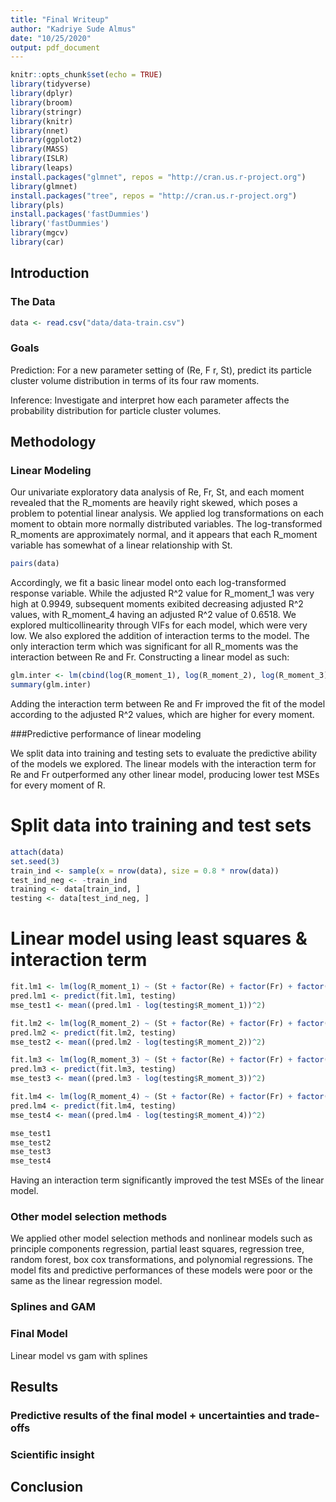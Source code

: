 ```yaml
---
title: "Final Writeup"
author: "Kadriye Sude Almus"
date: "10/25/2020"
output: pdf_document
---
```


```r
knitr::opts_chunk$set(echo = TRUE)
library(tidyverse)
library(dplyr)
library(broom)
library(stringr)
library(knitr)
library(nnet)
library(ggplot2)
library(MASS)
library(ISLR)
library(leaps)
install.packages("glmnet", repos = "http://cran.us.r-project.org")
library(glmnet)
install.packages("tree", repos = "http://cran.us.r-project.org")
library(pls)
install.packages('fastDummies')
library('fastDummies')
library(mgcv)
library(car)
```

## Introduction

### The Data

```r
data <- read.csv("data/data-train.csv")
```


### Goals

Prediction: For a new parameter setting of (Re, F r, St), predict its particle cluster volume distribution in terms of its four raw moments.

Inference: Investigate and interpret how each parameter affects the probability distribution for particle cluster volumes.

## Methodology

### Linear Modeling 
Our univariate exploratory data analysis of Re, Fr, St, and each moment revealed that the R_moments are heavily right skewed, which poses a problem to potential linear analysis. We applied log transformations on each moment to obtain more normally distributed variables. The log-transformed R_moments are approximately normal, and it appears that each R_moment variable has somewhat of a linear relationship with St. 


```r
pairs(data)
```


Accordingly, we fit a basic linear model onto each log-transformed response variable. While the adjusted R^2 value for R_moment_1 was very high at 0.9949, subsequent moments exibited decreasing adjusted R^2 values, with R_moment_4 having an adjusted R^2 value of 0.6518. We explored multicollinearity through VIFs for each model, which were very low. We also explored the addition of interaction terms to the model. The only interaction term which was significant for all R_moments was the interaction between Re and Fr. Constructing a linear model as such: 

```r
glm.inter <- lm(cbind(log(R_moment_1), log(R_moment_2), log(R_moment_3), log(R_moment_4)) ~  (St + factor(Re) + factor(Fr) + factor(Re)*factor(Fr)), data=data)
summary(glm.inter)

```

Adding the interaction term between Re and Fr improved the fit of the model according to the adjusted R^2 values, which are higher for every moment.  

###Predictive performance of linear modeling

We split data into training and testing sets to evaluate the predictive ability of the models we explored. The linear models with the interaction term for Re and Fr outperformed any other linear model, producing lower test MSEs for every moment of R.


# Split data into training and test sets
```r
attach(data)
set.seed(3)
train_ind <- sample(x = nrow(data), size = 0.8 * nrow(data))
test_ind_neg <- -train_ind
training <- data[train_ind, ]
testing <- data[test_ind_neg, ]
```


# Linear model using least squares & interaction term

```r

fit.lm1 <- lm(log(R_moment_1) ~ (St + factor(Re) + factor(Fr) + factor(Re)*factor(Fr)), data = training)
pred.lm1 <- predict(fit.lm1, testing)
mse_test1 <- mean((pred.lm1 - log(testing$R_moment_1))^2)

fit.lm2 <- lm(log(R_moment_2) ~ (St + factor(Re) + factor(Fr) + factor(Re)*factor(Fr)), data = training)
pred.lm2 <- predict(fit.lm2, testing)
mse_test2 <- mean((pred.lm2 - log(testing$R_moment_2))^2)

fit.lm3 <- lm(log(R_moment_3) ~ (St + factor(Re) + factor(Fr) + factor(Re)*factor(Fr)), data = training)
pred.lm3 <- predict(fit.lm3, testing)
mse_test3 <- mean((pred.lm3 - log(testing$R_moment_3))^2)

fit.lm4 <- lm(log(R_moment_4) ~ (St + factor(Re) + factor(Fr) + factor(Re)*factor(Fr)), data = training)
pred.lm4 <- predict(fit.lm4, testing)
mse_test4 <- mean((pred.lm4 - log(testing$R_moment_4))^2)

mse_test1
mse_test2
mse_test3
mse_test4

```
 
Having an interaction term significantly improved the test MSEs of the linear model.

### Other model selection methods 

We applied other model selection methods and nonlinear models such as principle components regression, partial least squares, regression tree, random forest, box cox transformations, and polynomial regressions. The model fits and predictive performances of these models were poor or the same as the linear regression model. 


### Splines and GAM


### Final Model

Linear model vs gam with splines 

## Results

### Predictive results of the final model + uncertainties and trade-offs

### Scientific insight

## Conclusion 